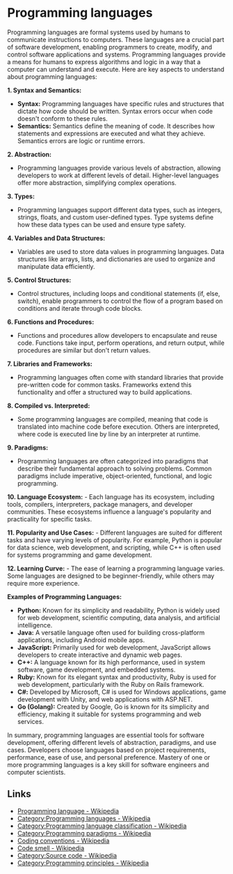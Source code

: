 # Programming languages

Programming languages are formal systems used by humans to communicate instructions to computers. These languages are a crucial part of software development, enabling programmers to create, modify, and control software applications and systems. Programming languages provide a means for humans to express algorithms and logic in a way that a computer can understand and execute. Here are key aspects to understand about programming languages:

**1. Syntax and Semantics:**

- **Syntax:** Programming languages have specific rules and structures that dictate how code should be written. Syntax errors occur when code doesn't conform to these rules.
- **Semantics:** Semantics define the meaning of code. It describes how statements and expressions are executed and what they achieve. Semantics errors are logic or runtime errors.

**2. Abstraction:**

- Programming languages provide various levels of abstraction, allowing developers to work at different levels of detail. Higher-level languages offer more abstraction, simplifying complex operations.

**3. Types:**

- Programming languages support different data types, such as integers, strings, floats, and custom user-defined types. Type systems define how these data types can be used and ensure type safety.

**4. Variables and Data Structures:**

- Variables are used to store data values in programming languages. Data structures like arrays, lists, and dictionaries are used to organize and manipulate data efficiently.

**5. Control Structures:**

- Control structures, including loops and conditional statements (if, else, switch), enable programmers to control the flow of a program based on conditions and iterate through code blocks.

**6. Functions and Procedures:**

- Functions and procedures allow developers to encapsulate and reuse code. Functions take input, perform operations, and return output, while procedures are similar but don't return values.

**7. Libraries and Frameworks:**

- Programming languages often come with standard libraries that provide pre-written code for common tasks. Frameworks extend this functionality and offer a structured way to build applications.

**8. Compiled vs. Interpreted:**

- Some programming languages are compiled, meaning that code is translated into machine code before execution. Others are interpreted, where code is executed line by line by an interpreter at runtime.

**9. Paradigms:**

- Programming languages are often categorized into paradigms that describe their fundamental approach to solving problems. Common paradigms include imperative, object-oriented, functional, and logic programming.

**10. Language Ecosystem:** - Each language has its ecosystem, including tools, compilers, interpreters, package managers, and developer communities. These ecosystems influence a language's popularity and practicality for specific tasks.

**11. Popularity and Use Cases:** - Different languages are suited for different tasks and have varying levels of popularity. For example, Python is popular for data science, web development, and scripting, while C++ is often used for systems programming and game development.

**12. Learning Curve:** - The ease of learning a programming language varies. Some languages are designed to be beginner-friendly, while others may require more experience.

**Examples of Programming Languages:**

- **Python:** Known for its simplicity and readability, Python is widely used for web development, scientific computing, data analysis, and artificial intelligence.
- **Java:** A versatile language often used for building cross-platform applications, including Android mobile apps.
- **JavaScript:** Primarily used for web development, JavaScript allows developers to create interactive and dynamic web pages.
- **C++:** A language known for its high performance, used in system software, game development, and embedded systems.
- **Ruby:** Known for its elegant syntax and productivity, Ruby is used for web development, particularly with the Ruby on Rails framework.
- **C#:** Developed by Microsoft, C# is used for Windows applications, game development with Unity, and web applications with ASP.NET.
- **Go (Golang):** Created by Google, Go is known for its simplicity and efficiency, making it suitable for systems programming and web services.

In summary, programming languages are essential tools for software development, offering different levels of abstraction, paradigms, and use cases. Developers choose languages based on project requirements, performance, ease of use, and personal preference. Mastery of one or more programming languages is a key skill for software engineers and computer scientists.

## Links

- [Programming language - Wikipedia](https://en.wikipedia.org/wiki/Programming_language)
- [Category:Programming languages - Wikipedia](https://en.wikipedia.org/wiki/Category:Programming_languages)
- [Category:Programming language classification - Wikipedia](https://en.wikipedia.org/wiki/Category:Programming_language_classification)
- [Category:Programming paradigms - Wikipedia](https://en.wikipedia.org/wiki/Category:Programming_paradigms)
- [Coding conventions - Wikipedia](https://en.wikipedia.org/wiki/Coding_conventions)
- [Code smell - Wikipedia](https://en.wikipedia.org/wiki/Code_smell)
- [Category:Source code - Wikipedia](https://en.wikipedia.org/wiki/Category:Source_code)
- [Category:Programming principles - Wikipedia](https://en.wikipedia.org/wiki/Category:Programming_principles)
